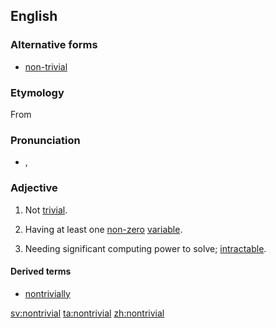 ==English==

===Alternative forms===
* [[non-trivial]]

===Etymology===
From {{prefix|non|trivial}}

===Pronunciation===
* {{a|UK}} {{IPA|/ˌnɒnˈtɹɪ.vi.əl/}}, {{X-SAMPA|/%nQn"tr\I.vi.@l/}}

===Adjective===
{{wikipedia}}
{{en-adj}}

# Not [[trivial]].
# {{mathematics}} Having at least one [[non-zero]] [[variable]].
# {{computing}} Needing significant computing power to solve; [[intractable]].

====Derived terms====
* [[nontrivially]]

[[sv:nontrivial]]
[[ta:nontrivial]]
[[zh:nontrivial]]